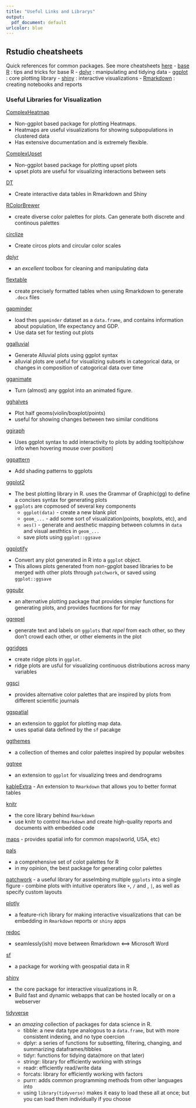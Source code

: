 ```yaml
---
title: "Useful Links and Librarys"
output:
  pdf_document: default
urlcolor: blue
---
```


## Rstudio cheatsheets

Quick references for common packages. See more cheatsheets [here](https://rstudio.com/resources/cheatsheets/)
- [base R](http://github.com/rstudio/cheatsheets/raw/master/base-r.pdf) : tips and tricks for base R
- [dplyr](https://github.com/rstudio/cheatsheets/raw/master/data-transformation.pdf) : manipulating and tidying data
- [ggplot](https://github.com/rstudio/cheatsheets/raw/master/data-visualization-2.1.pdf) : core plotting library 
- [shiny](https://github.com/rstudio/cheatsheets/raw/master/shiny.pdf) : interactive visualizations
- [Rmarkdown](https://github.com/rstudio/cheatsheets/raw/master/rmarkdown-2.0.pdf) : creating notebooks and reports

### Useful Libraries for Visualization

[ComplexHeatmap](https://jokergoo.github.io/ComplexHeatmap-reference/book/)

- Non-ggplot based package for plotting Heatmaps. 
- Heatmaps are useful visualizations for showing subpopulations in clustered data
- Has extensive documentation and is extremely flexible. 

[ComplexUpset](https://github.com/krassowski/complex-upset)

- Non-ggplot based package for plotting upset plots 
- upset plots are useful for visualizing interactions between sets 

[DT](https://rstudio.github.io/DT/)

- Create interactive data tables in Rmarkdown and Shiny

[RColorBrewer](https://cran.r-project.org/web/packages/RColorBrewer/index.html) 

- create diverse color palettes for plots. Can generate both discrete and continous palettes

[circlize](https://jokergoo.github.io/circlize_book/book/)

- Create circos plots and circular color scales 

[dplyr](https://dplyr.tidyverse.org)

- an *excellent* toolbox for cleaning and manipulating data

[flextable](https://davidgohel.github.io/flextable/)

- create precisely formatted tables when using Rmarkdown to generate `.docx` files 

[gapminder](https://cran.r-project.org/web/packages/gapminder/README.html)

- load thes `gapminder` dataset as a `data.frame`, and contains information about population, life expectancy and GDP. 
- Use data set for testing out plots

[ggalluvial](https://cran.r-project.org/web/packages/ggalluvial/vignettes/ggalluvial.html)

- Generate Alluvial plots using ggplot syntax
- alluvial plots are useful for visualizing subsets in categorical data, or changes in composition of catogorical data over time 

[gganimate](https://gganimate.com)

- Turn (almost) any ggplot into an animated figure. 

[gghalves](https://github.com/erocoar/gghalves)

- Plot half geoms(violin/boxplot/points)
- useful for showing changes between two similar conditions 

[ggiraph](https://davidgohel.github.io/ggiraph/articles/offcran/using_ggiraph.html)

- Uses ggplot syntax to add interactivity to plots by adding tooltip(show info when hovering mouse over position)
 
[ggpattern](https://github.com/coolbutuseless/ggpattern)

- Add shading patterns to ggplots

[ggplot2](https://ggplot2.tidyverse.org)

- The best plotting library in R. uses the Grammar of Graphic(gg) to define a concises syntax for generating plots 
- `ggplots` are copmosed of several key components
    - `ggplot(data)` - create a new blank plot
    - `geom_...` - add some sort of visualization(points, boxplots, etc), and
    - `aes()` - generate and aesthetic mapping between columns in `data` and visual aesthtics in `geom_...`
    - save plots using `ggplot::ggsave`

[ggplotify](https://github.com/GuangchuangYu/ggplotify)

- Convert any plot generated in R into a `ggplot` object. 
- This allows plots generated from non-gpglot based libraries to be merged with other plots through `patchwork`, or saved using `ggplot::ggsave`

[ggpubr](https://rpkgs.datanovia.com/ggpubr/)

- an alternative plotting package that provides simpler functions for generating plots, and provides fucntions for for may

[ggrepel](https://ggrepel.slowkow.com)

- generate text and labels on `ggplots` that *repel* from each other, so they don't crowd each other, or  other elements in the plot 

[ggridges](https://wilkelab.org/ggridges/)

- create ridge plots in `ggplot`. 
- ridge plots are usful for visualizing continuous distributions across many variables

[ggsci](https://cran.r-project.org/web/packages/ggsci/vignettes/ggsci.html)

- provides alternative color palettes that are inspired by plots from different scientific journals

[ggspatial](https://github.com/paleolimbot/ggspatial)

- an extension to ggplot for plotting map data. 
- uses spatial data defined by the `sf` pacakge

[ggthemes](https://yutannihilation.github.io/allYourFigureAreBelongToUs/ggthemes/)

- a collection of themes and color palettes inspired by popular websites

[ggtree](https://github.com/YuLab-SMU/ggtree)

- an extension to `ggplot` for visualizing trees and dendrograms 

[kableExtra](https://cran.r-project.org/web/packages/kableExtra/vignettes/awesome_table_in_html.html)
- An extension to `Rmarkdown` that allows you to better format tables 

[knitr](https://yihui.org/knitr/)

- the core library behind `Rmarkdown`
- use knitr to control `Rmarkdown` and create high-quality reports and documents with embedded code 

[maps](https://cran.r-project.org/web/packages/maps/maps.pdf)
- provides spatial info for common maps(world, USA, etc)

[pals](https://cran.r-project.org/web/packages/pals/vignettes/pals_examples.html)

- a comprehensive set of colot palettes for R
- in my opinion, the best package for generating color palettes

[patchwork](https://patchwork.data-imaginist.com)
- a useful library for asselmbing multiple `ggplots` into a single figure
- combine plots with intuitive operators like `+`, `/` and , `|`, as well as specify custom layouts 

[plotly](https://plotly.com/r/)

- a  feature-rich library for making interactive visualizations that can be embedding in `Rmarkdown` reports or `shiny` apps 

[redoc](https://github.com/noamross/redoc)

- seamlessly(ish) move between Rmarkdown <==> Microsoft Word

[sf](https://r-spatial.github.io/sf/)

- a package for working with geospatial data in R

[shiny](https://shiny.rstudio.com)

- the core package for interactive visualizations in R. 
- Build fast and dynamic webapps that can be hosted locally or on a webserver

[tidyverse](https://www.tidyverse.org)

- an *amazing* collection of packages for data science in R. 
    - tibble: a new data type analogous to a `data.frame`, but with more consistent indexing, and no type coercion
    - dplyr: a series of functions for subsetting, filtering, changing, and summarizing dataframes/tibbles
    -  tidyr: functions for tidying data(more on that later)
    -  stringr: library for efficiently working with strings
    - readr: efficiently read/write data
    - forcats: library for efficiently working with factors
    - purrr: adds common programming methods from other languages into
    - using `library(tidyverse)` makes it easy to load these all at once; but you can load them individually if you choose 

    


